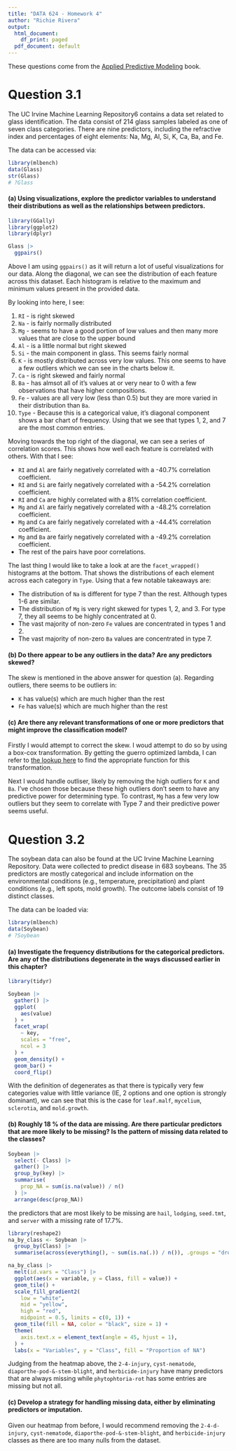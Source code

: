 ```yaml
---
title: "DATA 624 - Homework 4"
author: "Richie Rivera"
output:
  html_document:
    df_print: paged
  pdf_document: default
---
```


These questions come from the [Applied Predictive Modeling](http://appliedpredictivemodeling.com/) book.

# Question 3.1

The UC Irvine Machine Learning Repository6 contains a data set related to glass identification. The data consist of 214 glass samples labeled as one of seven class categories. There are nine predictors, including the refractive index and percentages of eight elements: Na, Mg, Al, Si, K, Ca, Ba, and Fe. 

The data can be accessed via: 

```r
library(mlbench)
data(Glass)
str(Glass)
# ?Glass
```

#### (a) Using visualizations, explore the predictor variables to understand their distributions as well as the relationships between predictors.

```r
library(GGally)
library(ggplot2)
library(dplyr)

Glass |>
  ggpairs()
```

Above I am using `ggpairs()` as it will return a lot of useful visualizations for our data. Along the diagonal, we can see the distribution of each feature across this dataset. Each histogram is relative to the maximum and minimum values present in the provided data.

By looking into here, I see:

1. `RI` - is right skewed
2. `Na` - is fairly normally distributed
3. `Mg` - seems to have a good portion of low values and then many more values that are close to the upper bound
4. `Al` - is a little normal but right skewed
5. `Si` - the main component in glass. This seems fairly normal
6. `K` - is mostly distributed across very low values. This one seems to have a few outliers which we can see in the charts below it.
7. `Ca` - is right skewed and fairly normal
8. `Ba` - has almsot all of it's values at or very near to 0 with a few observations that have higher compositions.
9. `Fe` - values are all very low (less than 0.5) but they are more varied in their distribution than `Ba`.
10. `Type` - Because this is a categorical value, it's diagonal component shows a bar chart of frequency. Using that we see that types 1, 2, and 7 are the most common entries. 

Moving towards the top right of the diagonal, we can see a series of correlation scores. This shows how well each feature is correlated with others. With that I see:

- `RI` and `Al` are fairly negatively correlated with a -40.7% correlation coefficient.
- `RI` and `Si` are fairly negatively correlated with a -54.2% correlation coefficient.
- `RI` and `Ca` are highly correlated with a 81% correlation coefficient.
- `Mg` and `Al` are fairly negatively correlated with a -48.2% correlation coefficient.
- `Mg` and `Ca` are fairly negatively correlated with a -44.4% correlation coefficient.
- `Mg` and `Ba` are fairly negatively correlated with a -49.2% correlation coefficient.
- The rest of the pairs have poor correlations.

The last thing I would like to take a look at are the `facet_wrapped()` histograms at the bottom. That shows the distributions of each element across each category in `Type`. Using that a few notable takeaways are:

- The distribution of `Na` is different for type 7 than the rest. Although types 1-6 are similar.
- The distribution of `Mg` is very right skewed for types 1, 2, and 3. For type 7, they all seems to be highly concentrated at 0.
- The vast majority of non-zero `Fe` values are concentrated in types 1 and 2.
- The vast majority of non-zero `Ba` values are concentrated in type 7.

#### (b) Do there appear to be any outliers in the data? Are any predictors skewed?

The skew is mentioned in the above answer for question (a). Regarding outliers, there seems to be outliers in:

- `K` has value(s) which are much higher than the rest
- `Fe` has value(s) which are much higher than the rest

#### (c) Are there any relevant transformations of one or more predictors that might improve the classification model?

Firstly I would attempt to correct the skew. I woud attempt to do so by using a box-cox transformation. By getting the guerro optimized lambda, I can refer to [the lookup here](https://www.statisticshowto.com/probability-and-statistics/normal-distributions/box-cox-transformation/) to find the appropriate function for this transformation.

Next I would handle outliser, likely by removing the high outliers for `K` and `Ba`. I've chosen those because these high outliers don't seem to have any predictive power for determining type. To contrast, `Mg` has a few very low outliers but they seem to correlate with Type 7 and their predictive power seems useful. 

# Question 3.2

The soybean data can also be found at the UC Irvine Machine Learning Repository. Data were collected to predict disease in 683 soybeans. The 35 predictors are mostly categorical and include information on the environmental conditions (e.g., temperature, precipitation) and plant conditions (e.g., left spots, mold growth). The outcome labels consist of 19 distinct classes. 

The data can be loaded via:

```r
library(mlbench)
data(Soybean)
# ?Soybean
```

#### (a) Investigate the frequency distributions for the categorical predictors. Are any of the distributions degenerate in the ways discussed earlier in this chapter?

```r
library(tidyr)

Soybean |>
  gather() |>
  ggplot(
    aes(value)
  ) +
  facet_wrap(
    ~ key,
    scales = "free",
    ncol = 3
  ) +
  geom_density() +
  geom_bar() +
  coord_flip()
```

With the definition of degenerates as that there is typically very few categories value with little variance (IE, 2 options and one option is strongly dominant), we can see that this is the case for `leaf.malf`, `mycelium`, `sclerotia`, and `mold.growth`.

#### (b) Roughly 18 % of the data are missing. Are there particular predictors that are more likely to be missing? Is the pattern of missing data related to the classes?

```r
Soybean |>
  select(- Class) |>
  gather() |>
  group_by(key) |>
  summarise(
    prop_NA = sum(is.na(value)) / n()
  ) |>
  arrange(desc(prop_NA))
```

the predictors that are most likely to be missing are `hail`, `lodging`, `seed.tmt`, and `server` with a missing rate of 17.7%.

```r
library(reshape2)
na_by_class <- Soybean |>
  group_by(Class) |>
  summarise(across(everything(), ~ sum(is.na(.)) / n()), .groups = "drop")

na_by_class |>
  melt(id.vars = "Class") |>
  ggplot(aes(x = variable, y = Class, fill = value)) +
  geom_tile() +
  scale_fill_gradient2(
    low = "white",
    mid = "yellow",
    high = "red",
    midpoint = 0.5, limits = c(0, 1)) +
  geom_tile(fill = NA, color = "black", size = 1) +
  theme(
    axis.text.x = element_text(angle = 45, hjust = 1),
  ) +
  labs(x = "Variables", y = "Class", fill = "Proportion of NA")
```

Judging from the heatmap above, the `2-4-injury`, `cyst-nematode`, `diaporthe-pod-&-stem-blight`, and `herbicide-injury` have many predictors that are always missing while `phytophtoria-rot` has some entries are missing but not all.


#### (c) Develop a strategy for handling missing data, either by eliminating predictors or imputation.

Given our heatmap from before, I would recommend removing the `2-4-d-injury`, `cyst-nematode`, `diaporthe-pod-&-stem-blight`, and `herbicide-injury` classes as there are too many nulls from the dataset.


